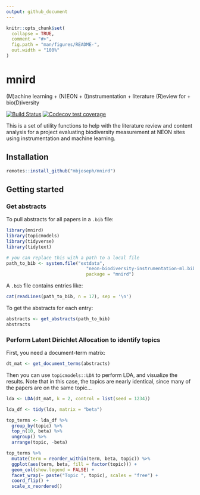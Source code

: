 ```yaml
---
output: github_document
---
```


<!-- README.md is generated from README.Rmd. Please edit that file -->

```r
knitr::opts_chunk$set(
  collapse = TRUE,
  comment = "#>",
  fig.path = "man/figures/README-",
  out.width = "100%"
)
```

# mnird

(M)achine learning + (N)EON + (I)nstrumentation + literature (R)eview for + bio(D)iversity



[![Build Status](https://travis-ci.com/mbjoseph/mnird.svg?branch=master)](https://travis-ci.com/mbjoseph/mnird)
[![Codecov test coverage](https://codecov.io/gh/mbjoseph/mnird/branch/master/graph/badge.svg)](https://codecov.io/gh/mbjoseph/mnird?branch=master)

This is a set of utility functions to help with the literature review and content analysis for a project evaluating biodiversity measurement at NEON sites using instrumentation and machine learning. 

## Installation

```r
remotes::install_github("mbjoseph/mnird")
```

## Getting started

### Get abstracts

To pull abstracts for all papers in a `.bib` file:

```r
library(mnird)
library(topicmodels)
library(tidyverse)
library(tidytext)

# you can replace this with a path to a local file
path_to_bib <- system.file("extdata",
                              "neon-biodiversity-instrumentation-ml.bib",
                              package = "mnird")
```

A `.bib` file contains entries like: 

```r
cat(readLines(path_to_bib, n = 17), sep = '\n')
```

To get the abstracts for each entry: 

```r
abstracts <- get_abstracts(path_to_bib)
abstracts
```

### Perform Latent Dirichlet Allocation to identify topics

First, you need a document-term matrix: 

```r
dt_mat <- get_document_terms(abstracts)
```

Then you can use `topicmodels::LDA` to perform LDA, and visualize the results. 
Note that in this case, the topics are nearly identical, since many of the papers are on the same topic...

```r
lda <- LDA(dt_mat, k = 2, control = list(seed = 1234))

lda_df <- tidy(lda, matrix = "beta")

top_terms <- lda_df %>%
  group_by(topic) %>%
  top_n(10, beta) %>%
  ungroup() %>%
  arrange(topic, -beta)

top_terms %>%
  mutate(term = reorder_within(term, beta, topic)) %>%
  ggplot(aes(term, beta, fill = factor(topic))) +
  geom_col(show.legend = FALSE) +
  facet_wrap(~ paste("Topic ", topic), scales = "free") +
  coord_flip() +
  scale_x_reordered()
```
